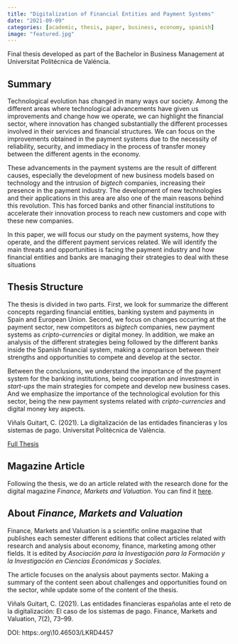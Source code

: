 ```yaml
---
title: "Digitalization of Financial Entities and Payment Systems"
date: "2021-09-09"
categories: [academic, thesis, paper, business, economy, spanish]
image: "featured.jpg"
---
```



Final thesis developed as part of the Bachelor in Business Management at Universitat Politécnica de Valéncia. 

## Summary
Technological evolution has changed in many ways our society. Among the different areas where technological advancements have given us improvements and change how we operate, we can highlight the financial sector, where innovation has changed substantially the different processes involved in their services and financial structures. We can focus on the improvements obtained in the payment systems due to the necessity of reliability, security, and immediacy in the process of transfer money between the different agents in the economy. 

These advancements in the payment systems are the result of different causes, especially the development of new business models based on technology and the intrusion of *bigtech* companies, increasing their presence in the payment industry. The development of new technologies and their applications in this area are also one of the main reasons behind this revolution. This has forced banks and other financial institutions to accelerate their innovation process to reach new customers and cope with these new companies. 

In this paper, we will focus our study on the payment systems, how they operate, and the different payment services related. We will identify the main threats and opportunities is facing the payment industry and how financial entities and banks are managing their strategies to deal with these situations
 
## Thesis Structure
The thesis is divided in two parts. First, we look for summarize the different concepts regarding financial entities, banking system and payments in Spain and European Union. Second, we focus on changes occurring at the payment sector, new competitors as *bigtech* companies, new payment systems as *cripto-currencies* or digital money. In addition, we make an analysis of the different strategies being followed by the different banks inside the Spanish financial system, making a comparison between their strengths and opportunities to compete and develop at the sector. 

Between the conclusions, we understand the importance of the payment system for the banking institutions, being cooperation and investment in *start-ups* the main strategies for compete and develop new business cases. And we emphasize the importance of the technological evolution for this sector, being the new payment systems related with *cripto-currencies* and digital money key aspects. 

::: hero-banner

::: {.content-block}

::: {.hero-text}

Viñals Guitart, C. (2021). La digitalización de las entidades financieras y los sistemas de pago. Universitat Politècnica de València.

[Full Thesis](http://hdl.handle.net/10251/171651)

:::
:::
:::

## Magazine Article
 
Following the thesis, we do an article related with the research done for the digital magazine *Finance, Markets and Valuation*. You can find it [here](https://journalfmv.com/es/publicados/2021/2/d8e59eb9b0.html).


::: {.callout-note}

## About *Finance, Markets and Valuation*

Finance, Markets and Valuation is a scientific online magazine that publishes each semester different editions that collect articles related with research and analysis about economy, finance, marketing among other fields. It is edited by *Asociación para la Investigación para la Formación y la Investigación en Ciencias Económicas y Sociales.*

:::

The article focuses on the analysis about payments sector. Making a summary of the content seen about challenges and opportunities found on the sector, while update some of the content of the thesis. 

::: hero-banner

::: {.content-block}

::: {.hero-text}

Viñals Guitart, C. (2021). Las entidades financieras españolas ante el reto de la digitalización: El caso de los sistemas de pago. Finance, Markets and Valuation, 7(2), 73–99. 

DOI: https:\doi.org\10.46503/LKRD4457

:::
:::
:::